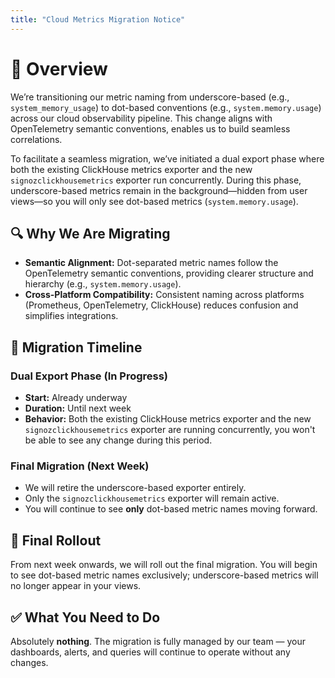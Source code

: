 ```yaml
---
title: "Cloud Metrics Migration Notice"
---
```


# 📌 Overview

We’re transitioning our metric naming from underscore-based (e.g., `system_memory_usage`) to dot-based conventions (e.g., `system.memory.usage`) across our cloud observability pipeline. This change aligns with OpenTelemetry semantic conventions, enables us to build seamless correlations.

To facilitate a seamless migration, we’ve initiated a dual export phase where both the existing ClickHouse metrics exporter and the new `signozclickhousemetrics` exporter run concurrently. During this phase, underscore-based metrics remain in the background—hidden from user views—so you will only see dot-based metrics (`system.memory.usage`).

## 🔍 Why We Are Migrating

- **Semantic Alignment:** Dot-separated metric names follow the OpenTelemetry semantic conventions, providing clearer structure and hierarchy (e.g., `system.memory.usage`).
- **Cross-Platform Compatibility:** Consistent naming across platforms (Prometheus, OpenTelemetry, ClickHouse) reduces confusion and simplifies integrations.

## 📆 Migration Timeline

### Dual Export Phase (In Progress)

- **Start:** Already underway
- **Duration:** Until next week
- **Behavior:** Both the existing ClickHouse metrics exporter and the new `signozclickhousemetrics` exporter are running concurrently, you won't be able to see any change during this period.

### Final Migration (Next Week)

- We will retire the underscore-based exporter entirely.
- Only the `signozclickhousemetrics` exporter will remain active.
- You will continue to see **only** dot-based metric names moving forward.

## 📣 Final Rollout

From next week onwards, we will roll out the final migration. You will begin to see dot-based metric names exclusively; underscore-based metrics will no longer appear in your views.

## ✅ What You Need to Do

Absolutely **nothing**. The migration is fully managed by our team — your dashboards, alerts, and queries will continue to operate without any changes.